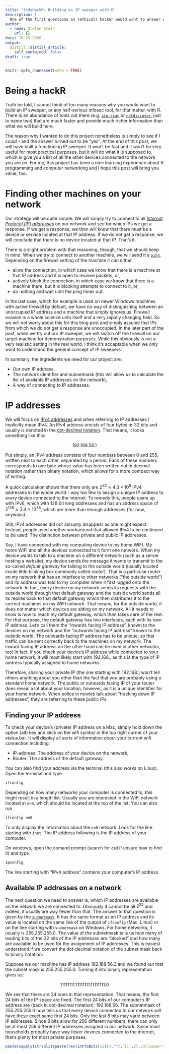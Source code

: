 ```yaml
---
title: "tidyHackR: Building an IP sweeper with R"
description: |
  One of the first questions an (ethical) hacker would want to answer when testing a network for vulnerabilities is: Which other machines are sitting on the network in question (followed by: how can I attack them, but that's for another post)? IP sweepers are tools that answer this question for you. In this post I show you how to build an IP sweeper from scratch in R using the tidyverse suite.
author:
  - name: Stefan Stein
    url: {}
date: 10-23-2020
output:
  distill::distill_article:
    self_contained: false
draft: true
---
```


```r
knitr::opts_chunk$set(echo = TRUE)
```


# Being a hackR

Truth be told, I cannot think of too many reasons *why* you would want to build an IP sweeper, or any half-serious infosec tool, for that matter, with R. There is an abundance of tools out there (e.g. [`arp-scan`](https://linux.die.net/man/1/arp-scan) or [`netdiscover`](https://github.com/alexxy/netdiscover), just to name two) that are much faster and provide much richer information than what we will build here.

The reason why I wanted to do this project nonetheless is simply to see if I *could* - and the answer turned out to be "yes". At the end of this post, we will have built a functioning IP sweeper. It won't be fast and it won't be very useful for most practical purposes, but it will do what it is supposed to, which is give you a list of all the other devices connected to the network you are on. For me, this project has been a nice learning experience about R programming and computer networking and I hope this post will bring you value, too.

# Finding other machines on your network

Our strategy will be quite simple: We will simply try to connect to all [*Internet Protocol (IP) addresses*](https://en.wikipedia.org/wiki/IP_address) on our network and see for which IPs we get a response. If we get a response, we then will know that there must be a device or service located at that IP address. If we do not get a response, we will conclude that there is no device located at that IP. That's it. 

There is a slight problem with that reasoning, though, that we should keep in mind. When we try to connect to another machine, we will send it a [`ping`](https://en.wikipedia.org/wiki/Ping_(networking_utility)). Depending on the firewall setting of the machine it can either

- allow the connection, in which case we know that there is a machine at that IP address and it is open to receive packets, or,
- actively block the connection, in which case we know that there is a machine there, but it is blocking attempts to connect to it, or,
- do nothing and wait until the ping times out.

In the last case, which for example is used on newer Windows machines with active firewall by default, we have no way of distinguishing between an unoccupied IP address and a machine that simply ignores us. Firewall evasion is a whole science unto itself and a very rapidly changing field. So we will not worry about this for this blog post and simply assume that IPs from which we do not get a response are unoccupied. In the later part of the post, when we try out our IP sweeper, we will switch off the firewall on our target machine for demonstration purposes. While this obviously is not a very realistic setting in the real world, I think it's accaptable when we only want to understand the general concept of IP sweepers.

In summary, the ingredients we need for our project are:

- Our own IP address,
- The network identifier and subnetmask (this will allow us to calculate the list of available IP addresses on the network),
- A way of connecting to IP addresses.

# IP addresses

We will focus on [IPv4 addresses](https://en.wikipedia.org/wiki/IPv4#Addressing) and when referring to IP addresses I implicitly mean IPv4. An IPv4 address oncists of four bytes or 32 bits and usually is denoted in the [dot-decimal notation](https://en.wikipedia.org/wiki/Dot-decimal_notation). That means, it looks something like this:

$$
192.168.56.1
$$

Put simply, an IPv4 address consists of four numbers between $0$ and $255$, written next to each other, separated by a period. Each of these numbers corresponds to one byte whose value has been written out in decimal notation rather than binary notation, which allows for a more compact way of writing. 

A quick calculation shows that there only are $2^{32} \approx 4.3 \times 10^9$ IPv4 addresses in the whole world - way too few to assign a unique IP address to every device connected to the internet. To remedy this, people came up with IPv6, which with 128 bit long addresses and has an address space of $2^{128} \approx 3.4 \times 10^{38}$, which are more than enough addresses (for now, anyways).

Still, IPv4 addresses did not abruptly disappear as one might expect. Instead, people used another workaround that allowed IPv4 to be continued to be used: The distinction between private and public IP addresses.

Say, I have connected with my computing device to my home WIFI. My home WIFI and all the devices connected to it form one network. When my device wants to talk to a machine on a different network (such as a server hosting a website), my device sends the message it wants to transmit to the so-called *default gateway* for talking to the outside world (usually located inside little blinking box commonly called *router*). That is a particular router on my network that has an interface to other networks (“the outside world”) and its address was told to my computer when it first logged onto the network. In fact, every device on my network sends its requests with the outside world through that default gateway and the outside world sends all its replies back to that default gateway which then distributes it to the correct machines on my WIFI network. That means, for the outside world, it does not matter which devices are sitting on my network. All it needs to know is how to reach my default gateway, which then takes care of the rest. For that purpose, the default gateway has two interfaces, each with its own IP address. Let's call them the "inwards facing IP address", known to the devices on my network and the "outwards facing IP address" known to the outside world. The outwards facing IP address has to be unique, so that traffic can be sent correctly back to the machines on my network. The inward facing IP address on the other hand can be used in other networks, too! In fact, if you check your device's IP address while connected to your home network, it will most likely start with $192.168.$, as this is the type of IP address typically assigned to home networks.

Therefore, sharing your private IP (the one starting with $192.168.$) won't tell others anything about you other than the fact that you are probably using a standard home network. The public or outwards facing IP of your router does reveal a lot about your location, however, as it is a unique identifier for your home network. When police in movies talk about "tracking down IP addresses", they are referring to these public IPs.

## Finding your IP address

To check your device's (private) IP address on a Mac, simply hold down the option (alt) key and click on the wifi symbol in the top right corner of your status bar. It will display all sorts of information about your current wifi connection including:

- IP-address: The address of your device on the network,
- Router: The address of the default gateway.

You can also find your address via the terminal (this also works on Linux). Open the terminal and type

```bash
ifconfig
```

Depending on how many networks your computer is connected to, this might result in a length list. Usually you are interested in the WIFI network located at `en0`, which should be located at the top of the list. You can also run


```bash
ifconfig en0
```

To only display the information about the `en0` network. Look for the line starting with `inet`. The IP address following is the IP address of your computer.

On windows, open the comand prompt (search for `cmd` if unsure how to find it) and type


```bash
ipconfig
```

The line starting with "IPv4 address" contains your computer's IP address.

## Available IP addresses on a network

The next question we need to answer is, which IP addresses are available on the network we are connected to. Obviously it cannot be all $2^{32}$ and indeed, it usually are way fewer than that. The answer to that question is given by the [`subnetmask`](https://en.wikipedia.org/wiki/Subnetwork). It has the same format as an IP address and its value is located on the same line of the output of `ifconfig` (Mac, Linux) or on the line starting with `subnetmask` on Windows. For home networks, it usually is $255.255.255.0$. The value of the subnetmask tells us how many of leading bits of the 32 bits of the IP addresses are "blocked" and how many are available to be used for the assignment of IP addresses. This is easiest understood if we convert the dot-decimal notation of the subnet mask back to binary notation. 

Suppose we our machine has IP address $192.168.56.3$ and we found out that the subnet mask is $255.255.255.0$. Turning it into binary representation gives us:

$$
11111111.11111111.11111111.0
$$

We see that there are 24 ones in that representation. That means, the first 24 bits of the IP space are fixed. The first 24 bits of our computer's IP address are (back in dot-decimal notation): $192.168.56.$ The subnetmask of $255.255.255.0$ now tells us that every device connected to our network will have these exact same first 24 bits. Only the last 8 bits may varie between IP addresses. Since 8 bits allow for 256 different numbers, there can only be at most 256 different IP addresses assigned in our network. Since most households probably have way fewer devices connected to the internet, that's plenty for most private purposes.


```r
paste(sapply(strsplit(paste(rev(intToBits(12))),""),`[[`,2),collapse="")
```

